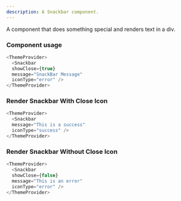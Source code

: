 ```yaml
---
description: A Snackbar component.
---
```



A component that does something special and renders text in a div.

### Component usage

```js
<ThemeProvider>
  <Snackbar 
  showClose={true} 
  message="SnackBar Message" 
  iconType="error" />
</ThemeProvider>
```

### Render Snackbar With Close Icon

```js live
<ThemeProvider>
  <Snackbar 
  message="This is a success" 
  iconType="success" />
</ThemeProvider>
```
### Render Snackbar Without Close Icon

```js live
<ThemeProvider>
  <Snackbar 
  showClose={false} 
  message="This is an error" 
  iconType="error" />
</ThemeProvider>
```